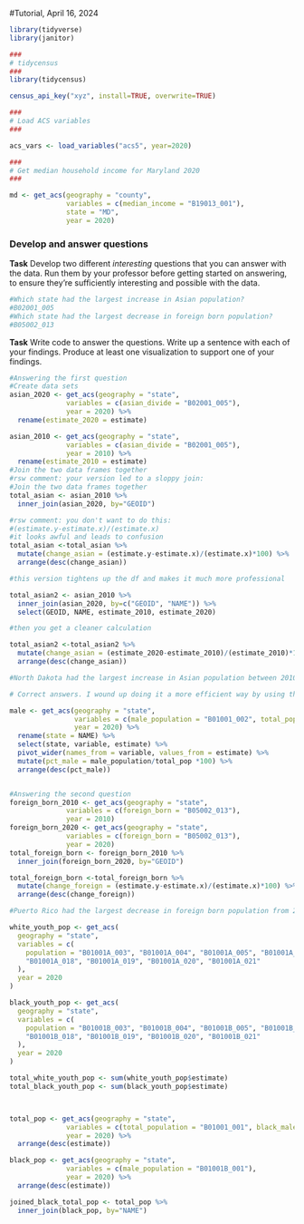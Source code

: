 #Tutorial, April 16, 2024


```r
library(tidyverse)
library(janitor)

###
# tidycensus
###
library(tidycensus)

```


```r
census_api_key("xyz", install=TRUE, overwrite=TRUE)
```

```r

###
# Load ACS variables
###

acs_vars <- load_variables("acs5", year=2020)

###
# Get median household income for Maryland 2020
###

md <- get_acs(geography = "county",
              variables = c(median_income = "B19013_001"),
              state = "MD",
              year = 2020) 


```

### Develop and answer questions

**Task** Develop two different *interesting* questions that you can answer with the data. Run them by your professor before getting started on answering, to ensure they're sufficiently interesting and possible with the data.

```r
#Which state had the largest increase in Asian population?
#B02001_005
#Which state had the largest decrease in foreign born population?
#B05002_013
```

**Task** Write code to answer the questions. Write up a sentence with each of your findings. Produce at least one visualization to support one of your findings.

```r
#Answering the first question
#Create data sets 
asian_2020 <- get_acs(geography = "state",
              variables = c(asian_divide = "B02001_005"),
              year = 2020) %>% 
  rename(estimate_2020 = estimate)

asian_2010 <- get_acs(geography = "state",
              variables = c(asian_divide = "B02001_005"),
              year = 2010) %>% 
  rename(estimate_2010 = estimate)
#Join the two data frames together
#rsw comment: your version led to a sloppy join:
#Join the two data frames together
total_asian <- asian_2010 %>%
  inner_join(asian_2020, by="GEOID")

#rsw comment: you don't want to do this:
#(estimate.y-estimate.x)/(estimate.x)
#it looks awful and leads to confusion
total_asian <-total_asian %>% 
  mutate(change_asian = (estimate.y-estimate.x)/(estimate.x)*100) %>% 
  arrange(desc(change_asian))

#this version tightens up the df and makes it much more professional

total_asian2 <- asian_2010 %>%
  inner_join(asian_2020, by=c("GEOID", "NAME")) %>% 
  select(GEOID, NAME, estimate_2010, estimate_2020)

#then you get a cleaner calculation

total_asian2 <-total_asian2 %>% 
  mutate(change_asian = (estimate_2020-estimate_2010)/(estimate_2010)*100) %>% 
  arrange(desc(change_asian))

#North Dakota had the largest increase in Asian population between 2010 to 2020, going from a population of 6132 to 11979 which is a 95.4% increase. 


```


```r
# Correct answers. I wound up doing it a more efficient way by using the ACS total population estimate. The numbers are more up to date and it throws off the calculations a bit, but it has the same basic answer:

male <- get_acs(geography = "state",
                variables = c(male_population = "B01001_002", total_pop = "B01001_001"),
                year = 2020) %>% 
  rename(state = NAME) %>% 
  select(state, variable, estimate) %>% 
  pivot_wider(names_from = variable, values_from = estimate) %>% 
  mutate(pct_male = male_population/total_pop *100) %>% 
  arrange(desc(pct_male))



```


```r
#Answering the second question
foreign_born_2010 <- get_acs(geography = "state",
              variables = c(foreign_born = "B05002_013"),
              year = 2010) 
foreign_born_2020 <- get_acs(geography = "state",
              variables = c(foreign_born = "B05002_013"),
              year = 2020) 
total_foreign_born <- foreign_born_2010 %>%
  inner_join(foreign_born_2020, by="GEOID")

total_foreign_born <-total_foreign_born %>% 
  mutate(change_foreign = (estimate.y-estimate.x)/(estimate.x)*100) %>% 
  arrange(desc(change_foreign))

#Puerto Rico had the largest decrease in foreign born population from 2010 to 2020, going from 105593 to 88386, a -16.3% decrease. 


```

```r

white_youth_pop <- get_acs(
  geography = "state",
  variables = c(
    population = "B01001A_003", "B01001A_004", "B01001A_005", "B01001A_006",
    "B01001A_018", "B01001A_019", "B01001A_020", "B01001A_021"
  ),
  year = 2020
)

black_youth_pop <- get_acs(
  geography = "state",
  variables = c(
    population = "B01001B_003", "B01001B_004", "B01001B_005", "B01001B_006",
    "B01001B_018", "B01001B_019", "B01001B_020", "B01001B_021"
  ),
  year = 2020
)

total_white_youth_pop <- sum(white_youth_pop$estimate)
total_black_youth_pop <- sum(black_youth_pop$estimate)



total_pop <- get_acs(geography = "state",
              variables = c(total_population = "B01001_001", black_male_population = "B01001B_001"),
              year = 2020) %>%
  arrange(desc(estimate))
```

```r
black_pop <- get_acs(geography = "state",
              variables = c(male_population = "B01001B_001"),
              year = 2020) %>%
  arrange(desc(estimate))
```

```r
joined_black_total_pop <- total_pop %>%
  inner_join(black_pop, by="NAME")

```

